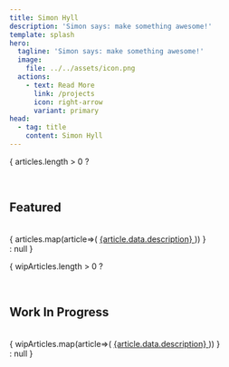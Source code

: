 ```yaml
---
title: Simon Hyll
description: 'Simon says: make something awesome!'
template: splash
hero:
  tagline: 'Simon says: make something awesome!'
  image:
    file: ../../assets/icon.png
  actions:
    - text: Read More
      link: /projects
      icon: right-arrow
      variant: primary
head:
  - tag: title
    content: Simon Hyll
---
```



<HeroBackground />




<div class="create-simon">
<Card title="Create a project">
  <CreateSimon />
</Card>
</div>


{ articles.length > 0 ?
<div>
<br/><h2>Featured</h2><br/>
<CardGrid>
{ articles.map(article=>(
  <a href={article.slug} class="lp-card-link">
  <Card title={article.data.title}>
  {article.data.description}
  </Card>
  </a>
)) }
</CardGrid>
</div> : null
}

{ wipArticles.length > 0 ?
<div>
<br/><h2>Work In Progress</h2><br/>

<CardGrid>
{ wipArticles.map(article=>(
  <a href={article.slug} class="lp-card-link">
  <Card title={article.data.title}>
  {article.data.description}
  </Card>
  </a>
)) }
</CardGrid>
</div> : null
}

